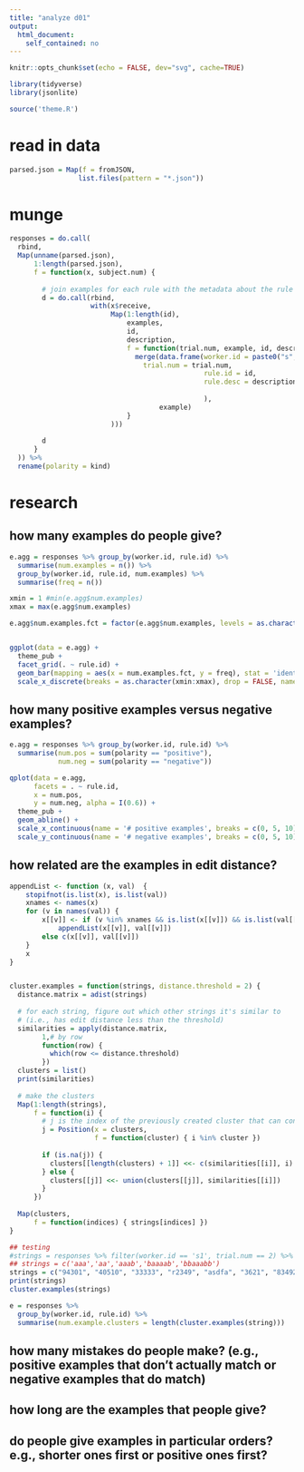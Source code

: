 ```yaml
---
title: "analyze d01"
output:
  html_document:
    self_contained: no
---
```


```r
knitr::opts_chunk$set(echo = FALSE, dev="svg", cache=TRUE)
```

```r
library(tidyverse)
library(jsonlite)
```

```r
source('theme.R')
```


# read in data

```r
parsed.json = Map(f = fromJSON,
                 list.files(pattern = "*.json"))
```

# munge

```r
responses = do.call(
  rbind,
  Map(unname(parsed.json),
      1:length(parsed.json),
      f = function(x, subject.num) {
        
        # join examples for each rule with the metadata about the rule (id, desc, trial num)
        d = do.call(rbind,
                    with(x$receive,
                         Map(1:length(id),
                             examples,
                             id,
                             description,
                             f = function(trial.num, example, id, description) {
                               merge(data.frame(worker.id = paste0("s", subject.num),
                                 trial.num = trial.num,
                                                rule.id = id,
                                                rule.desc = description
                                                
                                                ),
                                     example)
                             }
                         )))
        
        d
      }
  )) %>%
  rename(polarity = kind)
```

# research

## how many examples do people give?

```r
e.agg = responses %>% group_by(worker.id, rule.id) %>%
  summarise(num.examples = n()) %>%
  group_by(worker.id, rule.id, num.examples) %>%
  summarise(freq = n())

xmin = 1 #min(e.agg$num.examples)
xmax = max(e.agg$num.examples)

e.agg$num.examples.fct = factor(e.agg$num.examples, levels = as.character(xmin:xmax))


ggplot(data = e.agg) +
  theme_pub + 
  facet_grid(. ~ rule.id) +
  geom_bar(mapping = aes(x = num.examples.fct, y = freq), stat = 'identity') +
  scale_x_discrete(breaks = as.character(xmin:xmax), drop = FALSE, name = 'number of examples')
```

## how many positive examples versus negative examples?

```r
e.agg = responses %>% group_by(worker.id, rule.id) %>%
  summarise(num.pos = sum(polarity == "positive"),
            num.neg = sum(polarity == "negative"))

qplot(data = e.agg,
      facets = . ~ rule.id,
      x = num.pos,
      y = num.neg, alpha = I(0.6)) +
  theme_pub + 
  geom_abline() + 
  scale_x_continuous(name = '# positive examples', breaks = c(0, 5, 10), limits = c(0, 10)) +
  scale_y_continuous(name = '# negative examples', breaks = c(0, 5, 10), limits = c(0, 10))
```

## how related are the examples in edit distance?

```r
appendList <- function (x, val)  {
    stopifnot(is.list(x), is.list(val))
    xnames <- names(x)
    for (v in names(val)) {
        x[[v]] <- if (v %in% xnames && is.list(x[[v]]) && is.list(val[[v]])) 
            appendList(x[[v]], val[[v]])
        else c(x[[v]], val[[v]])
    }
    x
}


cluster.examples = function(strings, distance.threshold = 2) {
  distance.matrix = adist(strings)
  
  # for each string, figure out which other strings it's similar to
  # (i.e., has edit distance less than the threshold)
  similarities = apply(distance.matrix,
        1,# by row
        function(row) {
          which(row <= distance.threshold)
        })
  clusters = list()
  print(similarities)
  
  # make the clusters
  Map(1:length(strings),
      f = function(i) {
        # j is the index of the previously created cluster that can contain this string
        j = Position(x = clusters,
                     f = function(cluster) { i %in% cluster })
        
        if (is.na(j)) {
          clusters[[length(clusters) + 1]] <<- c(similarities[[i]], i)
        } else {
          clusters[[j]] <<- union(clusters[[j]], similarities[[i]])
        }
      })
  
  Map(clusters,
      f = function(indices) { strings[indices] })
}

## testing
#strings = responses %>% filter(worker.id == 's1', trial.num == 2) %>% {.$string}
## strings = c('aaa','aa','aaab','baaaab','bbaaabb')
strings = c("94301", "40510", "33333", "r2349", "asdfa", "3621", "834920")
print(strings)
cluster.examples(strings)
```


```r
e = responses %>%
  group_by(worker.id, rule.id) %>%
  summarise(num.example.clusters = length(cluster.examples(string)))
```


## how many mistakes do people make? (e.g., positive examples that don't actually match or negative examples that do match)

## how long are the examples that people give?

## do people give examples in particular orders? e.g., shorter ones first or positive ones first?

